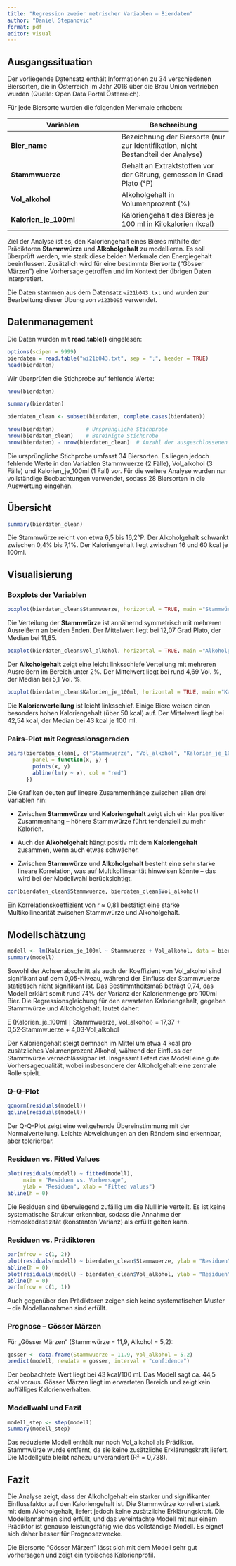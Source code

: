 ```yaml
---
title: "Regression zweier metrischer Variablen – Bierdaten"
author: "Daniel Stepanovic"
format: pdf
editor: visual
---
```


## Ausgangssituation

Der vorliegende Datensatz enthält Informationen zu 34 verschiedenen Biersorten, die in Österreich im Jahr 2016 über die Brau Union vertrieben wurden (Quelle: Open Data Portal Österreich).

Für jede Biersorte wurden die folgenden Merkmale erhoben:

| Variablen | Beschreibung |
|------------------------------------|------------------------------------|
| **Bier_name** | Bezeichnung der Biersorte (nur zur Identifikation, nicht Bestandteil der Analyse) |
| **Stammwuerze** | Gehalt an Extraktstoffen vor der Gärung, gemessen in Grad Plato (°P) |
| **Vol_alkohol** | Alkoholgehalt in Volumenprozent (%) |
| **Kalorien_je_100ml** | Kaloriengehalt des Bieres je 100 ml in Kilokalorien (kcal) |

Ziel der Analyse ist es, den Kaloriengehalt eines Bieres mithilfe der Prädiktoren **Stammwürze** und **Alkoholgehalt** zu modellieren. Es soll überprüft werden, wie stark diese beiden Merkmale den Energiegehalt beeinflussen. Zusätzlich wird für eine bestimmte Biersorte ("Gösser Märzen") eine Vorhersage getroffen und im Kontext der übrigen Daten interpretiert.

Die Daten stammen aus dem Datensatz `wi21b043.txt` und wurden zur Bearbeitung dieser Übung von `wi23b095` verwendet.

## Datenmanagement

Die Daten wurden mit **read.table()** eingelesen:

```r
options(scipen = 9999)
bierdaten = read.table("wi21b043.txt", sep = ";", header = TRUE)
head(bierdaten)
```

Wir überprüfen die Stichprobe auf fehlende Werte:

```r
nrow(bierdaten)
```

```r
summary(bierdaten)
```

```r
bierdaten_clean <- subset(bierdaten, complete.cases(bierdaten))
```

```r
nrow(bierdaten)          # Ursprüngliche Stichprobe
nrow(bierdaten_clean)    # Bereinigte Stichprobe
nrow(bierdaten) - nrow(bierdaten_clean)  # Anzahl der ausgeschlossenen Beobachtungen
```

Die ursprüngliche Stichprobe umfasst 34 Biersorten. Es liegen jedoch fehlende Werte in den Variablen Stammwuerze (2 Fälle), Vol_alkohol (3 Fälle) und Kalorien_je_100ml (1 Fall) vor. Für die weitere Analyse wurden nur vollständige Beobachtungen verwendet, sodass 28 Biersorten in die Auswertung eingehen.

## Übersicht

```r
summary(bierdaten_clean)
```

Die Stammwürze reicht von etwa 6,5 bis 16,2°P. Der Alkoholgehalt schwankt zwischen 0,4% bis 7,1%. Der Kaloriengehalt liegt zwischen 16 und 60 kcal je 100ml.

## Visualisierung

### Boxplots der Variablen

```r
boxplot(bierdaten_clean$Stammwuerze, horizontal = TRUE, main ="Stammwürze")
```

Die Verteilung der **Stammwürze** ist annähernd symmetrisch mit mehreren Ausreißern an beiden Enden. Der Mittelwert liegt bei 12,07 Grad Plato, der Median bei 11,85.

```r
boxplot(bierdaten_clean$Vol_alkohol, horizontal = TRUE, main ="Alkoholgehalt")
```

Der **Alkoholgehalt** zeigt eine leicht linksschiefe Verteilung mit mehreren Ausreißern im Bereich unter 2%. Der Mittelwert liegt bei rund 4,69 Vol. %, der Median bei 5,1 Vol. %.

```r
boxplot(bierdaten_clean$Kalorien_je_100ml, horizontal = TRUE, main ="Kalorien")
```

Die **Kalorienverteilung** ist leicht linksschief. Einige Biere weisen einen besonders hohen Kaloriengehalt (über 50 kcal) auf. Der Mittelwert liegt bei 42,54 kcal, der Median bei 43 kcal je 100 ml.

### Pairs-Plot mit Regressionsgeraden

```r
pairs(bierdaten_clean[, c("Stammwuerze", "Vol_alkohol", "Kalorien_je_100ml")],
        panel = function(x, y) {
        points(x, y)
        abline(lm(y ~ x), col = "red")
      })
```

Die Grafiken deuten auf lineare Zusammenhänge zwischen allen drei Variablen hin:

-   Zwischen **Stammwürze** und **Kaloriengehalt** zeigt sich ein klar positiver Zusammenhang – höhere Stammwürze führt tendenziell zu mehr Kalorien.

-   Auch der **Alkoholgehalt** hängt positiv mit dem **Kaloriengehalt** zusammen, wenn auch etwas schwächer.

-   Zwischen **Stammwürze** und **Alkoholgehalt** besteht eine sehr starke lineare Korrelation, was auf Multikollinearität hinweisen könnte – das wird bei der Modellwahl berücksichtigt.

```r
cor(bierdaten_clean$Stammwuerze, bierdaten_clean$Vol_alkohol)
```

Ein Korrelationskoeffizient von r ≈ 0,81 bestätigt eine starke Multikollinearität zwischen Stammwürze und Alkoholgehalt.

## Modellschätzung

```r
modell <- lm(Kalorien_je_100ml ~ Stammwuerze + Vol_alkohol, data = bierdaten_clean)
summary(modell)
```

Sowohl der Achsenabschnitt als auch der Koeffizient von Vol_alkohol sind signifikant auf dem 0,05-Niveau, während der Einfluss der Stammwuerze statistisch nicht signifikant ist. Das Bestimmtheitsmaß beträgt 0,74, das Modell erklärt somit rund 74% der Varianz der Kalorienmenge pro 100ml Bier. Die Regressionsgleichung für den erwarteten Kaloriengehalt, gegeben Stammwürze und Alkoholgehalt, lautet daher:

E (Kalorien_je_100ml ∣ Stammwuerze, Vol_alkohol) = 17,37 + 0,52⋅Stammwuerze + 4,03⋅Vol_alkohol

Der Kaloriengehalt steigt demnach im Mittel um etwa 4 kcal pro zusätzliches Volumenprozent Alkohol, während der Einfluss der Stammwürze vernachlässigbar ist. Insgesamt liefert das Modell eine gute Vorhersagequalität, wobei insbesondere der Alkoholgehalt eine zentrale Rolle spielt.

### Q-Q-Plot

```r
qqnorm(residuals(modell))
qqline(residuals(modell))
```

Der Q-Q-Plot zeigt eine weitgehende Übereinstimmung mit der Normalverteilung. Leichte Abweichungen an den Rändern sind erkennbar, aber tolerierbar.

### Residuen vs. Fitted Values

```r
plot(residuals(modell) ~ fitted(modell),
     main = "Residuen vs. Vorhersage",
     ylab = "Residuen", xlab = "Fitted values")
abline(h = 0)
```
Die Residuen sind überwiegend zufällig um die Nulllinie verteilt. Es ist keine systematische Struktur erkennbar, sodass die Annahme der Homoskedastizität (konstanten Varianz) als erfüllt gelten kann.

### Residuen vs. Prädiktoren

```r
par(mfrow = c(1, 2))
plot(residuals(modell) ~ bierdaten_clean$Stammwuerze, ylab = "Residuen", xlab = "Stammwürze")
abline(h = 0)
plot(residuals(modell) ~ bierdaten_clean$Vol_alkohol, ylab = "Residuen", xlab = "Alkoholgehalt")
abline(h = 0)
par(mfrow = c(1, 1))
```
Auch gegenüber den Prädiktoren zeigen sich keine systematischen Muster – die Modellannahmen sind erfüllt.

### Prognose – Gösser Märzen

Für „Gösser Märzen“ (Stammwürze = 11,9, Alkohol = 5,2):

```r
gosser <- data.frame(Stammwuerze = 11.9, Vol_alkohol = 5.2)
predict(modell, newdata = gosser, interval = "confidence")
```
Der beobachtete Wert liegt bei 43 kcal/100 ml. Das Modell sagt ca. 44,5 kcal voraus. Gösser Märzen liegt im erwarteten Bereich und zeigt kein auffälliges Kalorienverhalten.

### Modellwahl und Fazit

```r
modell_step <- step(modell)
summary(modell_step)
```
Das reduzierte Modell enthält nur noch Vol_alkohol als Prädiktor. Stammwürze wurde entfernt, da sie keine zusätzliche Erklärungskraft liefert. Die Modellgüte bleibt nahezu unverändert (R² = 0,738).

## Fazit

Die Analyse zeigt, dass der Alkoholgehalt ein starker und signifikanter Einflussfaktor auf den Kaloriengehalt ist. Die Stammwürze korreliert stark mit dem Alkoholgehalt, liefert jedoch keine zusätzliche Erklärungskraft. Die Modellannahmen sind erfüllt, und das vereinfachte Modell mit nur einem Prädiktor ist genauso leistungsfähig wie das vollständige Modell. Es eignet sich daher besser für Prognosezwecke. 

Die Biersorte "Gösser Märzen" lässt sich mit dem Modell sehr gut vorhersagen und zeigt ein typisches Kalorienprofil.